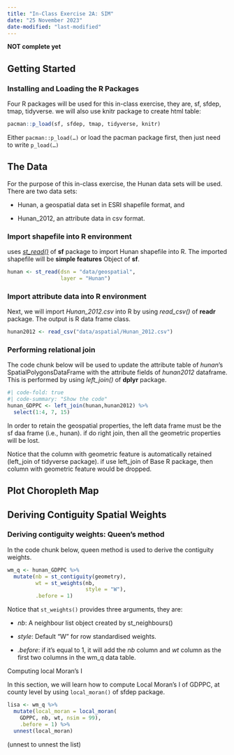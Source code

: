 ```yaml
---
title: "In-Class Exercise 2A: SIM"
date: "25 November 2023"
date-modified: "last-modified"
---
```


**NOT complete yet**

## Getting Started

### Installing and Loading the R Packages

Four R packages will be used for this in-class exercise, they are, sf, sfdep, tmap, tidyverse. we will also use knitr package to create html table:

```r
pacman::p_load(sf, sfdep, tmap, tidyverse, knitr)
```

Either `pacman::p_load(…)` or load the pacman package first, then just need to write `p_load(…)`

## The Data

For the purpose of this in-class exercise, the Hunan data sets will be used. There are two data sets:

-   Hunan, a geospatial data set in ESRI shapefile format, and

-   Hunan_2012, an attribute data in csv format.

### **Import shapefile into R environment**

uses [*st_read()*](https://r-spatial.github.io/sf/reference/st_read.html) of **sf** package to import Hunan shapefile into R. The imported shapefile will be **simple features** Object of **sf**.

```r
hunan <- st_read(dsn = "data/geospatial", 
                 layer = "Hunan")
```

### **Import attribute data into R environment**

Next, we will import *Hunan_2012.csv* into R by using *read_csv()* of **readr** package. The output is R data frame class.

```r
hunan2012 <- read_csv("data/aspatial/Hunan_2012.csv")
```

### **Performing relational join**

The code chunk below will be used to update the attribute table of *hunan*'s SpatialPolygonsDataFrame with the attribute fields of *hunan2012* dataframe. This is performed by using *left_join()* of **dplyr** package.

```r
#| code-fold: true
#| code-summary: "Show the code"
hunan_GDPPC <- left_join(hunan,hunan2012) %>%
  select(1:4, 7, 15)
```

In order to retain the geospatial properties, the left data frame must be the sf daa frame (i.e., hunan). if do right join, then all the geometric properties will be lost.

Notice that the column with geometric feature is automatically retained (left_join of tidyverse package). if use left_join of Base R package, then column with geometric feature would be dropped.

## Plot Choropleth Map

## Deriving Contiguity Spatial Weights

### Deriving contiguity weights: Queen's method

In the code chunk below, queen method is used to derive the contiguity weights.

```r
wm_q <- hunan_GDPPC %>%
  mutate(nb = st_contiguity(geometry),
         wt = st_weights(nb, 
                         style = "W"),
         .before = 1)
```

Notice that `st_weights()` provides three arguments, they are:

-   *nb*: A neighbour list object created by st_neighbours()

-   *style*: Default "W" for row standardised weights.

-   *.before*: if it's equal to 1, it will add the *nb* column and *wt* column as the first two columns in the wm_q data table.

Computing local Moran's I

In this section, we will learn how to compute Local Moran's I of GDPPC, at county level by using `local_moran()` of sfdep package.

```r
lisa <- wm_q %>%
  mutate(local_moran = local_moran(
    GDPPC, nb, wt, nsim = 99),
    .before = 1) %>%
  unnest(local_moran)
```

(unnest to unnest the list)
